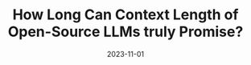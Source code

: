---
title: "How Long Can Context Length of Open-Source LLMs truly Promise?"
date: '2023-11-01'
tags: ['Instruction Tuning and Instruction Following Workshop @ NeurIPS2023']
draft: false
authors: ['Dacheng Li*', 'Rulin Shao*', 'Anze Xie', 'Ying Sheng', 'Lianmin Zheng', 'Joseph Gonzalez', 'Ion Stoica', 'Xuezhe Ma', 'Hao Zhang']
canonicalUrl: https://openreview.net/pdf?id=LywifFNXV5
---